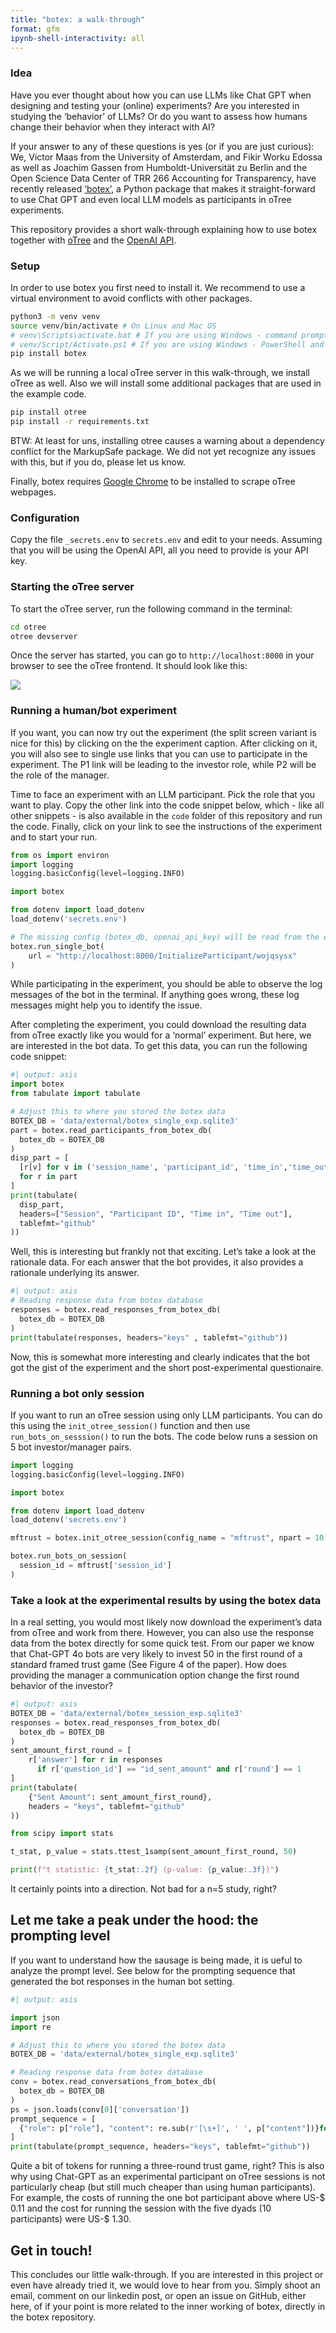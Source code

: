 ```yaml
---
title: "botex: a walk-through"
format: gfm
ipynb-shell-interactivity: all
---
```


### Idea

Have you ever thought about how you can use LLMs like Chat GPT when designing and testing your (online) experiments? Are you interested in studying the ‘behavior’ of LLMs? Or do you want to assess how humans change their behavior when they interact with AI? 

If your answer to any of these questions is yes (or if you are just curious): We, Victor Maas from the University of Amsterdam, and Fikir Worku Edossa as well as Joachim Gassen from Humboldt-Universität zu Berlin and the Open Science Data Center of TRR 266 Accounting for Transparency, have recently released [‘botex’](https://github.com/joachim-gassen/botex), a Python package that makes it straight-forward to use Chat GPT and even local LLM models as participants in oTree experiments. 

This repository provides a short walk-through explaining how to use botex together with [oTree](https://www.otree.org) and the [OpenAI API](https://openai.com/api). 


### Setup

In order to use botex you first need to install it. We recommend to use a virtual environment to avoid conflicts with other packages.

```bash
python3 -m venv venv
source venv/bin/activate # On Linux and Mac OS
# venv\Scripts\activate.bat # If you are using Windows - command prompt
# venv/Script/Activate.ps1 # If you are using Windows - PowerShell and have allowed script execution
pip install botex
```

As we will be running a local oTree server in this walk-through, we install oTree as well. Also we will install some additional packages that are used in the example code. 

```bash
pip install otree
pip install -r requirements.txt
```

BTW: At least for uns, installing otree causes a warning about a dependency conflict for the MarkupSafe package. We did not yet recognize any issues with this, but if you do, please let us know.

Finally, botex requires [Google Chrome](https://www.google.com/chrome/) to be installed to scrape oTree webpages.


### Configuration

Copy the file `_secrets.env` to `secrets.env` and edit to your needs. Assuming that you will be using the OpenAI API, all you need to provide is your API key.


### Starting the oTree server

To start the oTree server, run the following command in the terminal:

```bash
cd otree
otree devserver
```

Once the server has started, you can go to `http://localhost:8000` in your browser to see the oTree frontend. It should look like this:

![](/media/otree_screenshot.jpg)


### Running a human/bot experiment

If you want, you can now try out the experiment (the split screen variant is nice for this) by clicking on the the experiment caption. After clicking on it, you will also see to single use links that you can use to participate in the experiment. The P1 link will be leading to the investor role, while P2 will be the role of the manager. 

Time to face an experiment with an LLM participant. Pick the role that you want to play. Copy the other link into the code snippet below, which - like all other snippets - is also available in the `code` folder of this repository and run the code. Finally, click on your link to see the instructions of the experiment and to start your run.

```python
from os import environ
import logging
logging.basicConfig(level=logging.INFO)

import botex 

from dotenv import load_dotenv
load_dotenv('secrets.env')

# The missing config (botex_db, openai_api_key) will be read from the environment
botex.run_single_bot(
    url = "http://localhost:8000/InitializeParticipant/wojqsysx"
)
```

While participating in the experiment, you should be able to observe the log messages of the bot in the terminal. If anything goes wrong, these log messages might help you to identify the issue.

After completing the experiment, you could download the resulting data from oTree exactly like you would for a 'normal' experiment. But here, we are interested in the bot data. To get this data, you can run the following code snippet:

```python
#| output: asis
import botex
from tabulate import tabulate

# Adjust this to where you stored the botex data 
BOTEX_DB = 'data/external/botex_single_exp.sqlite3'
part = botex.read_participants_from_botex_db(
  botex_db = BOTEX_DB
)
disp_part = [
  [r[v] for v in ('session_name', 'participant_id', 'time_in','time_out')] 
  for r in part
]
print(tabulate(
  disp_part, 
  headers=["Session", "Participant ID", "Time in", "Time out"],
  tablefmt="github"
))
```

Well, this is interesting but frankly not that exciting. Let's take a look at the rationale data. For each answer that the bot provides, it also provides a rationale underlying its answer.

```python
#| output: asis
# Reading response data from botex database
responses = botex.read_responses_from_botex_db(
  botex_db = BOTEX_DB
)
print(tabulate(responses, headers="keys" , tablefmt="github"))
```

Now, this is somewhat more interesting and clearly indicates that the bot got the gist of the experiment and the short post-experimental questionaire.


### Running a bot only session

If you want to run an oTree session using only LLM participants. You can do this using the `init_otree_session()` function and then use `run_bots_on_sesssion()` to run the bots. The code below runs a session on 5 bot investor/manager pairs.

```python
import logging
logging.basicConfig(level=logging.INFO)

import botex 

from dotenv import load_dotenv
load_dotenv('secrets.env')

mftrust = botex.init_otree_session(config_name = "mftrust", npart = 10)

botex.run_bots_on_session(
  session_id = mftrust['session_id']
)
```


### Take a look at the experimental results by using the botex data

In a real setting, you would most likely now download the experiment's data from oTree and work from there. However, you can also use the response data from the botex directly for some quick test. From our paper we know that Chat-GPT 4o bots are very likely to invest 50 in the first round of a standard framed trust game (See Figure 4 of the paper). How does providing the manager a communication option change the first round behavior of the investor?

```python
#| output: asis
BOTEX_DB = 'data/external/botex_session_exp.sqlite3'
responses = botex.read_responses_from_botex_db(
  botex_db = BOTEX_DB
)
sent_amount_first_round = [
    r['answer'] for r in responses 
      if r['question_id'] == "id_sent_amount" and r['round'] == 1
]
print(tabulate(
    {"Sent Amount": sent_amount_first_round}, 
    headers = "keys", tablefmt="github"
))

from scipy import stats

t_stat, p_value = stats.ttest_1samp(sent_amount_first_round, 50)

print(f"t statistic: {t_stat:.2f} (p-value: {p_value:.3f})")
```

It certainly points into a direction. Not bad for a n=5 study, right?


## Let me take a peak under the hood: the prompting level

If you want to understand how the sausage is being made, it is ueful to analyze the prompt level. See below for the prompting sequence that generated the bot responses in the human bot setting.

```python
#| output: asis

import json
import re

# Adjust this to where you stored the botex data 
BOTEX_DB = 'data/external/botex_single_exp.sqlite3'

# Reading response data from botex database
conv = botex.read_conversations_from_botex_db(
  botex_db = BOTEX_DB
)
ps = json.loads(conv[0]['conversation'])
prompt_sequence = [
  {"role": p["role"], "content": re.sub(r'[\s+]', ' ', p["content"])}for p in ps
]
print(tabulate(prompt_sequence, headers="keys", tablefmt="github"))
```

Quite a bit of tokens for running a three-round trust game, right? This is also why using Chat-GPT as an experimental participant on oTree sessions is not particularly cheap (but still much cheaper than using human participants). For example, the costs of running the one bot participant above where US-$ 0.11 and the cost for running the session with the five dyads (10 participants) were US-$ 1.30.


## Get in touch!

This concludes our little walk-through. If you are interested in this project or even have already tried it, we would love to hear from you. Simply shoot an email, comment on our linkedin post, or open an issue on GitHub, either here, of if your point is more related to the inner working of botex, directly in the botex repository.

